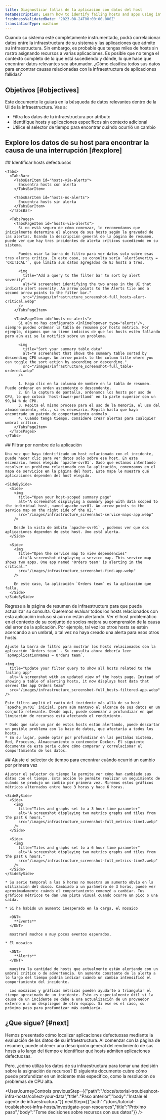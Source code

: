 ```yaml
---
title: Diagnosticar fallas de la aplicación con datos del host
metaDescription: Learn how to identify failing hosts and apps using infrastructure data.
freshnessValidatedDate: '2023-08-24T00:00:00.000Z'
translationType: machine
---
```


Cuando su sistema esté completamente instrumentado, podrá correlacionar datos entre la infraestructura de su sistema y las aplicaciones que admite su infraestructura. Sin embargo, es probable que tengas miles de hosts sin rostro asignando recursos a varias aplicaciones. Es posible que no tenga el contexto completo de lo que está sucediendo y dónde, lo que hace que encontrar datos relevantes sea abrumador. ¿Cómo clasifica todos sus datos para encontrar causas relacionadas con la infraestructura de aplicaciones fallidas?

## Objetivos [#objectives]

Este documento le guiará en la búsqueda de datos relevantes dentro de la UI de la infraestructura. Vas a:

* Filtra los datos de tu infraestructura por atributo
* Identifique hosts y aplicaciones específicos sin contexto adicional
* Utilice el selector de tiempo para encontrar cuándo ocurrió un cambio

## Explore los datos de su host para encontrar la causa de una interrupción [#explore]

<Steps>
  <Step>
    ## Identificar hosts defectuosos

    <Tabs>
      <TabsBar>
        <TabsBarItem id="hosts-via-alerts">
          Encuentra hosts con alerta
        </TabsBarItem>

        <TabsBarItem id="hosts-no-alerts">
          Encuentra hosts sin alerta
        </TabsBarItem>
      </TabsBar>

      <TabsPages>
        <TabsPageItem id="hosts-via-alerts">
          Si no está seguro de cómo comenzar, le recomendamos que inicialmente determine el alcance de sus hosts según la gravedad de las alertas. Usando la descripción general de la página de resumen, puede ver que hay tres incidentes de alerta críticos sucediendo en su sistema.

          Puedes usar la barra de filtro para ver datos solo sobre esas tres alerta crítica. En este caso, su consulta sería `alertSeverity = 'CRITICAL'`, que limita sus datos agregados de 83 hosts a tres.

          <img
            title="Add a query to the filter bar to sort by alert severity"
            alt="A screenshot identifying the two areas in the UI that indicate alert severity. An arrow points to the Alerts tile and a second arrow points to the filter bar."
            src="/images/infrastructure_screenshot-full_hosts-alert-critical.webp"
          />
        </TabsPageItem>

        <TabsPageItem id="hosts-no-alerts">
          Si aún no has configurado <InlinePopover type="alerts"/>, siempre puedes ordenar la tabla de resumen por hosts métrica. Por ejemplo, digamos que no tiene indicios de que los hosts estén fallando pero aún así se le notificó sobre un problema.

          <img
            title="Sort your summary table data"
            alt="A screenshot that shows the summary table sorted by descending CPU usage. An arrow points to the column title where you can toggle the sort action by ascending or descending."
            src="/images/infrastructure_screenshot-full_table-ordered.webp"
          />

          1. Haga clic en la columna de nombre en la tabla de resumen. Puede ordenar en orden ascendente o descendente.
          2. En la captura de pantalla, ordenamos los hosts por uso de CPU, lo que colocó `host-tower-portland` en la parte superior con un 99,84 % de CPU.
          3. Repita el mismo proceso para el uso de la memoria, el uso del almacenamiento, etc., si es necesario. Repita hasta que haya encontrado un patrón de comportamiento anómalo.
          4. Cuando tenga tiempo, considere crear alertas para cualquier umbral crítico.
        </TabsPageItem>
      </TabsPages>
    </Tabs>
  </Step>

  <Step>
    ## Filtrar por nombre de la aplicación

    Una vez que haya identificado un host relacionado con el incidente, puede hacer clic para ver datos solo sobre ese host. En este escenario, hemos elegido `apache-svr01`. Dado que estamos intentando resolver un problema relacionado con la aplicación, comenzamos en el mapa de servicios en la página del host. Este mapa le muestra qué aplicaciones dependen del host elegido.

    <SideBySide>
      <Side>
        <img
          title="Open your host-scoped summary page"
          alt="A screenshot displaying a summary page with data scoped to the individual host, named apache-svr01. An arrow points to the service map on the right side of the UI."
          src="/images/infrastructure_screenshot-service-maps-app.webp"
        />

        Desde la vista de ámbito `apache-svr01` , podemos ver que dos aplicaciones dependen de este host. Uno está alerta.
      </Side>

      <Side>
        <img
          title="Open the service map to view dependencies"
          alt="A screenshot displaying a service map. This service map shows two apps. One app named 'Orders team' is alerting in the critical."
          src="/images/infrastructure_screenshot-find-app.webp"
        />

        En este caso, la aplicación `Orders team` es la aplicación que falla.
      </Side>
    </SideBySide>
  </Step>

  <Step>
    Regrese a la página de resumen de infraestructura para que pueda actualizar su consulta. Queremos evaluar todos los hosts relacionados con esta aplicación incluso si aún no están alertando. Ver el host problemático en el contexto de su conjunto de socios mejora su comprensión de la causa del error de la aplicación. Por ejemplo, tal vez los otros hosts se estén acercando a un umbral, o tal vez no haya creado una alerta para esos otros hosts.

    Ajuste la barra de filtro para mostrar los hosts relacionados con la aplicación `Orders team` . Su consulta ahora debería leer `apmApplicationNames = Orders team`.

    <img
      title="Update your filter query to show all hosts related to the failing app"
      alt="A screenshot with an updated view of the hosts page. Instead of showing a table of alerting hosts, it now displays host data that serves the app Orders team"
      src="/images/infrastructure_screenshot-full_hosts-filtered-app.webp"
    />

    Este filtro amplió el radio del incidente más allá de su host `apache_svr01` inicial, pero aún mantuvo el alcance de sus datos en un conjunto relevante. Desde aquí, puede comenzar a profundizar en qué limitación de recursos está afectando el rendimiento.

    * Dado que solo un par de estos hosts están alertando, puede descartar un posible problema con la base de datos, que afectaría a todos los hosts.
    * En su lugar, puede optar por profundizar en las pestañas Sistema, Red, Procesos, Almacenamiento o contenedor Docker. El siguiente documento de esta serie cubre cómo comparar y correlacionar el comportamiento de los datos.
  </Step>

  <Step>
    ## Ajuste el selector de tiempo para encontrar cuándo ocurrió un cambio por primera vez

    Ajustar el selector de tiempo le permite ver cómo han cambiado sus datos con el tiempo. Esta acción le permite realizar un seguimiento de cuándo se produjo un cambio por primera vez. Miremos estos gráficos métricos alternados entre hace 3 horas y hace 6 horas.

    <SideBySide>
      <Side>
        <img
          title="Tiles and graphs set to a 3 hour time parameter"
          alt="A screenshot displaying two metrics graphs and tiles from the past 6 hours."
          src="/images/infrastructure_screenshot-full_metrics-time1.webp"
        />
      </Side>

      <Side>
        <img
          title="Tiles and graphs set to a 6 hour time parameter"
          alt="A screenshot displaying two metrics graphs and tiles from the past 6 hours."
          src="/images/infrastructure_screenshot-full_metrics-time2.webp"
        />
      </Side>
    </SideBySide>

    * Su serie temporal a las 6 horas no muestra un aumento obvio en la utilización del disco. Cambiado a un parámetro de 3 horas, puede ver aproximadamente cuándo el comportamiento comenzó a cambiar. Tus gráficos métricos te dan una pista visual cuando ocurre un pico o una caída.

    * Si ha habido un aumento inesperado en la carga, el mosaico

      <DNT>
        **Events**
      </DNT>

      mostrará muchos o muy pocos eventos esperados.

    * El mosaico

      <DNT>
        **Alerts**
      </DNT>

      muestra la cantidad de hosts que actualmente están alertando con un umbral crítico o de advertencia. Un aumento constante de la alerta a lo largo del tiempo podría indicar cuándo un cambio intensificó el comportamiento del incidente.

      Los mosaicos y gráficas métricas pueden ayudarte a triangular el tiempo aproximado de un incidente. Esto es especialmente útil si la causa de un incidente se debe a una actualización de un proveedor externo o a un despliegue de otro equipo. Si ese es el caso, su próximo paso para profundizar más cambiaría.
  </Step>
</Steps>

## ¿Que sigue? [#next]

Hemos presentado cómo localizar aplicaciones defectuosas mediante la evaluación de los datos de su infraestructura. Al comenzar con la página de resumen, puede obtener una descripción general del rendimiento de sus hosts a lo largo del tiempo e identificar qué hosts admiten aplicaciones defectuosas.

Pero, ¿cómo utiliza los datos de su infraestructura para tomar una decisión sobre la asignación de recursos? El siguiente documento cubre cómo puede profundizar en un incidente más específico, como la resolución de problemas de CPU alta.

<UserJourneyControls
  previousStep={{"path":"/docs/tutorial-troubleshoot-infra-hosts/collect-your-data","title":"Paso anterior","body":"Instale el agente de infraestructura."}}
  nextStep={{"path":"/docs/tutorial-troubleshoot-infra-hosts/investigate-your-resources","title":"Próximo paso","body":"Tome decisiones sobre recursos con sus datos"}}
/>
